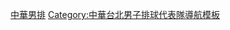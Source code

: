 {{Navbox
|bodyclass=hlist
| name  = 2010年第十六屆中國廣州亞運中華男子排球代表隊
| title = [[2010年亞洲運動會排球比賽|<span style="color:white;">2010年第十六屆中國廣州亞運</span>]][[中華台北男子排球代表隊|<span style="color:white;">中華男子排球代表隊</span>]]
| titlestyle = background:navy; color:red;
| groupstyle = background:navy; color:#FFFFFF;
|group1=總教練
|list1= 
*[[費嘉騏]]
|group2= 攻擊手
|list2= 
*1 [[黃建逢]]（[[台灣電力公司排球隊|台電]]）
* 5 [[王明俊]]（[[台灣電力公司排球隊|台電]]）
* 8 [[陳昶輔]]（[[易樺工程排球隊|易樺]]）
* 9 [[陳建禎]]（[[MIZUNO排球隊|MIZUNO]]）
* 14 [[蔡瀚毅]]（[[MIZUNO排球隊|MIZUNO]]）
* 18 [[戴家瑞]]（[[MIZUNO排球隊|MIZUNO]]）
|group3= 快攻手
|list3= 
*3 [[溫笙銘]]（[[MIZUNO排球隊|MIZUNO]]）
* 7 [[江天祐]]（[[台灣電力公司排球隊|台電]]）
* 11 [[彭為銘]] （[[易樺工程排球隊|易樺]]）
|group4= 舉球員
|list4= 
*12 [[盧清銓]] （[[易樺工程排球隊|易樺]]）
* 17 [[黃培閎]]（[[MIZUNO排球隊|MIZUNO]]）
|group5= 自由球員
|list5= 
*10 [[簡偉倫]] （[[MIZUNO排球隊|MIZUNO]]）
}}<noinclude>
[[Category:亞洲運動會中華台北代表隊導航模板|中華男排]]
[[Category:中華台北男子排球代表隊導航模板]]
</noinclude>